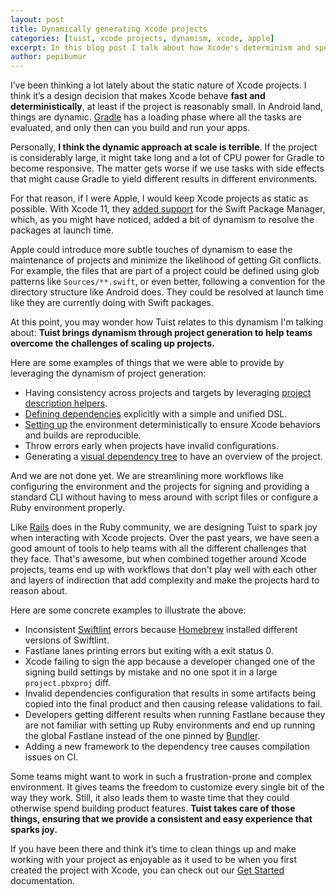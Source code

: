 ```yaml
---
layout: post
title: Dynamically generating Xcode projects
categories: [tuist, xcode projects, dynamism, xcode, apple]
excerpt: In this blog post I talk about how Xcode's determinism and speed relates to the static nature of Xcode projects, and how Tuist leverages dynamism to help teams overcome the challenges of scaling up projects.
author: pepibumur
---
```


I’ve been thinking a lot lately about the static nature of Xcode projects.
I think it’s a design decision that makes Xcode behave **fast and deterministically**,
at least if the project is reasonably small.
In Android land,
things are dynamic.
[Gradle](https://gradle.org/) has a loading phase where all the tasks are evaluated, and only then can you build and run your apps.

Personally, **I think the dynamic approach at scale is terrible**. If the project is considerably large, it might take long and a lot of CPU power for Gradle to become responsive. The matter gets worse if we use tasks with side effects that might cause Gradle to yield different results in different environments.

For that reason,
if I were Apple, I would keep Xcode projects as static as possible. With Xcode 11,
they [added support](https://developer.apple.com/documentation/xcode/adding_package_dependencies_to_your_app) for the Swift Package Manager,
which,
as you might have noticed,
added a bit of dynamism to resolve the packages at launch time.

Apple could introduce more subtle touches of dynamism to ease the maintenance of projects and minimize the likelihood of getting Git conflicts.
For example, the files that are part of a project could be defined using glob patterns like `Sources/**.swift`,
or even better,
following a convention for the directory structure like Android does.
They could be resolved at launch time like they are currently doing with Swift packages.

At this point, you may wonder how Tuist relates to this dynamism I'm talking about:
**Tuist brings dynamism through project generation to help teams overcome the challenges of scaling up projects.**

Here are some examples of things that we were able to provide by leveraging the dynamism of project generation:

- Having consistency across projects and targets by leveraging [project description helpers](https://docs.tuist.io/guides/helpers/).
- [Defining dependencies](/docs/dependencies/local/) explicitly with a simple and unified DSL.
- [Setting up](/docs/commands/up/) the environment deterministically to ensure Xcode behaviors and builds are reproducible.
- Throw errors early when projects have invalid configurations.
- Generating a [visual dependency tree](/docs/commands/graph/) to have an overview of the project.

And we are not done yet. We are streamlining more workflows like configuring the environment and the projects for signing and providing a standard CLI without having to mess around with script files or configure a Ruby environment properly.

Like [Rails](https://rubyonrails.org/) does in the Ruby community,
we are designing Tuist to spark joy when interacting with Xcode projects.
Over the past years,
we have seen a good amount of tools to help teams with all the different challenges that they face.
That's awesome,
but when combined together around Xcode projects,
teams end up with workflows that don't play well with each other and layers of indirection that add complexity and make the projects hard to reason about.

Here are some concrete examples to illustrate the above:

- Inconsistent [Swiftlint](https://github.com/realm/SwiftLint) errors because [Homebrew](https://brew.sh) installed different versions of Swiftlint.
- Fastlane lanes printing errors but exiting with a exit status 0.
- Xcode failing to sign the app because a developer changed one of the signing build settings by mistake and no one spot it in a large `project.pbxproj` diff.
- Invalid dependencies configuration that results in some artifacts being copied into the final product and then causing release validations to fail.
- Developers getting different results when running Fastlane because they are not familiar with setting up Ruby environments and end up running the global Fastlane instead of the one pinned by [Bundler](https://bundler.io/).
- Adding a new framework to the dependency tree causes compilation issues on CI.

Some teams might want to work in such a frustration-prone and complex environment.
It gives teams the freedom to customize every single bit of the way they work.
Still, it also leads them to waste time that they could otherwise spend building product features.
**Tuist takes care of those things, ensuring that we provide a consistent and easy experience that sparks joy.**

If you have been there and think it’s time to clean things up and make working with your project as enjoyable as it used to be when you first created the project with Xcode,
you can check out our [Get Started](https://docs.tuist.io/tutorial/get-started/) documentation.

